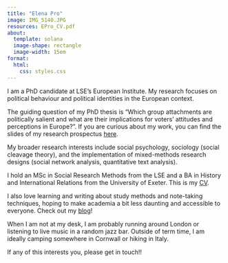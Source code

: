 ```yaml
---
title: "Elena Pro"
image: IMG_5140.JPG
resources: EPro_CV.pdf
about: 
  template: solana
  image-shape: rectangle
  image-width: 15em
format:
  html:
    css: styles.css
---
```


I am a PhD candidate at LSE’s European Institute. My research focuses on political behaviour and political identities in the European context.

The guiding question of my PhD thesis is "Which group attachments are politically salient and what are their implications for voters’ attitudes and perceptions in Europe?". If you are curious about my work, you can find the slides of my research prospectus [here](https://github.com/elena-pr/slides/blob/main/EPro_ReserachProspectus.pdf).

My broader research interests include social psychology, sociology (social cleavage theory), and the implementation of mixed-methods research designs (social network analysis, quantitative text analysis).

I hold an MSc in Social Research Methods from the LSE and a BA in History and International Relations from the University of Exeter. This is my [CV](EPro_CV.pdf).

I also love learning and writing about study methods and note-taking techniques, hoping to make academia a bit less daunting and accessible to everyone. Check out my [blog](https://elenapro.substack.com/)!

When I am not at my desk, I am probably running around London or listening to live music in a random jazz bar. Outside of term time, I am ideally camping somewhere in Cornwall or hiking in Italy.

If any of this interests you, please get in touch!!

